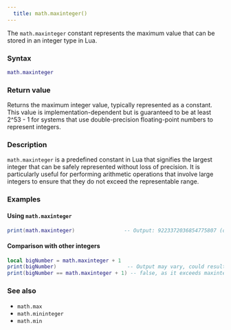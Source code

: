 ```yaml
---
  title: math.maxinteger() 
---
```


The `math.maxinteger` constant represents the maximum value that can be stored in an integer type in Lua.

### Syntax  

```lua
math.maxinteger
```

### Return value  

Returns the maximum integer value, typically represented as a constant. This value is implementation-dependent but is guaranteed to be at least 2^53 - 1 for systems that use double-precision floating-point numbers to represent integers.

### Description  

`math.maxinteger` is a predefined constant in Lua that signifies the largest integer that can be safely represented without loss of precision. It is particularly useful for performing arithmetic operations that involve large integers to ensure that they do not exceed the representable range.

### Examples  

#### Using `math.maxinteger`

```lua
print(math.maxinteger)                -- Output: 9223372036854775807 (or the equivalent maximum integer value)
```

#### Comparison with other integers

```lua
local bigNumber = math.maxinteger + 1
print(bigNumber)                       -- Output may vary, could result in a number that cannot be represented as an integer
print(bigNumber == math.maxinteger + 1) -- false, as it exceeds maxinteger
```

### See also  

- `math.max`
- `math.mininteger`  
- `math.min`
